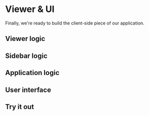 


# Viewer & UI

Finally, we're ready to build the client-side piece of our application.

## Viewer logic

<ViewerLogic />

## Sidebar logic

<SidebarLogic />

## Application logic

<AppLogic />

## User interface

<UiSetup />

## Try it out

<Tabs groupId="development-environment">
    <TabItem value="nodejs-vscode" label="Node.js & VSCode" default>
        <NodeJsVsCodeTest />
    </TabItem>
    <TabItem value="dotnet-vscode" label=".NET 6 & VSCode" default>
        <DotNetVsCodeTest />
    </TabItem>
    <TabItem value="dotnet-vs2022" label=".NET 6 & VS2022" default>
        <DotNetVs2022Test />
    </TabItem>
</Tabs>
